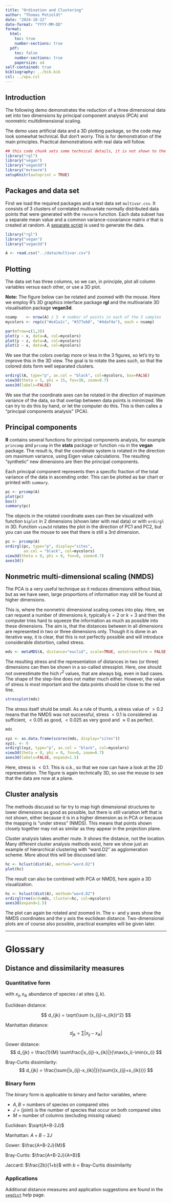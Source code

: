 ---
title: "Ordination and Clustering"
author: "Thomas Petzoldt"
date: "2024-10-22"
date-format: "YYYY-MM-DD"
format:
  html:
    toc: true
    number-sections: true
  pdf:
    toc: false
    number-sections: true
    papersize: a4
self-contained: true
bibliography: ../bib.bib
csl: ../apa.csl
---

## Introduction

The following demo demonstrates the reduction of a three dimensional data set into 
two dimensions by principal component analysis (PCA) and nonmetric multidimensional scaling.

The demo uses artificial data and a 3D plotting package, so the code may look somewhat 
technical. But don't worry. This is for demonstration of the main principles.
Practical demonstrations with real data will follow.


```{r setup, include=FALSE}
## this code chunk sets some technical details, it is not shown to the user
library("rgl")
library("vegan")
library("vegan3d")
library("mvtnorm")
setupKnitr(autoprint = TRUE)
```

## Packages and data set

First we load the required packages and a test data set `multivar.csv`. It 
consists of 3 clusters of correlated multivariate normally distributed data points 
that were generated with the `rmvnorm` function. Each data subset has a separate mean value
and a common variance-covariance matrix $\sigma$ that is created at random. 
A [separate script](gendata_rotate.R) is used to generate the data.

```{r}
library("rgl")
library("vegan")
library("vegan3d")

A <- read.csv("../data/multivar.csv")
```

## Plotting

The data set has three columns, so we can, in  principle, plot all column variables versus each other, or use a 3D plot. 

**Note:** The figure below can be rotated and zoomed with the mouse. Here we employ R's 3D
graphics interface package **rgl** and the multivariate 3D visualisation package
**vegan3d**.

```{r data3d, fig.width=8, fig.height=3.2}
nsamp    <- nrow(A) / 3  # number of points in each of the 3 samples
mycolors <- rep(c("#e41a1c", "#377eb8", "#4daf4a"), each = nsamp)

par(mfrow=c(1,3))
plot(y ~ x, data=A, col=mycolors)
plot(y ~ z, data=A, col=mycolors)
plot(z ~ x, data=A, col=mycolors)
```

We see that the colors overlap more or less in the 3 figures, so let's try to 
improve this in the 3D view. The goal is to rotate the axes such, so that
the colored dots form well separated clusters.

```{r}
ordirgl(A, type="p", ax.col = "black", col=mycolors, box=FALSE)
view3d(theta = 5, phi = 15, fov=30, zoom=0.7)
axes3d(labels=FALSE)
```
We see that the coordinate axes can be rotated in the direction of maximum variance
of the data, so that overlap between data points is minimized. We can try to do this 
by hand, or let the computer do this. This is then calles a "principal components 
analysis" (PCA).

## Principal components

**R** contains several functions for principal components analysis, for example 
`princomp` and  `prcomp` in the **stats** package or function `rda` in the **vegan**
package. The result is, that the coordinate system is rotated in the direction om maximum variance, using Eigen value calculations. The resulting "synthetic" new dimensions are then the principal components.


Each principal component represents then a specific fraction of the total variance of the
data in ascending order. This can be plotted as bar chart or printed with `summary`.

```{r data3d-variances}
pc <- prcomp(A)
plot(pc)
box()
summary(pc)
```

The objects in the rotated coordinate axes can then be visualized with function `biplot` 
in 2 dimensions (shown later with real data) or with `ordirgl` in 3D. Function 
`view3d` rotates the plot in the direction of PC1 and PC2, but you can use the
mouse to see that there is still a 3rd dimension.

```{r}
pc <- prcomp(A)
ordirgl(pc, type="p", display="sites", 
        ax.col = "black", col=mycolors)
view3d(theta = 0, phi = 0, fov=0, zoom=0.7)
axes3d()
```

## Nonmetric multi-dimensional scaling (NMDS)

The PCA is a very useful technique as it reduces dimensions without bias, but as 
we have seen, large proportions of information may still be found at higher dimensions.


This is, where the nonmetric dimensional scaling comes into play. Here, we can 
request a number of dimensions $k$, typically $k=2$ or $k=3$ and then the
computer tries hard to squeeze the information as much as possible into these
dimensions. The aim is, that the distances between in all dimensions are represented in two or three dimensions only. Though it is done in an iterative way, it is clear, 
that this is not perfectly possible and will introduce considerable distortion, called stress.

```{r}
mds <- metaMDS(A, distance="euclid", scale=TRUE, autotransform = FALSE, k=2)
```


The resulting stress and the representation of distances in two (or three) dimensions
can then be shown in a so-called stressplot. Here, one should not overestimate the
hich $r^2$ values, that are always big, even in bad cases. The shape of the step-line
does not matter much either. However, the value of stress
is most important and the data points should be close to the red line.


```{r data3d-stressplot}
stressplot(mds)
```

The stress itself shuld be small. As a rule of thumb, a stress value of $>0.2$ means
that the NMDS was not successful, stress $< 0.1$ is considered as sufficient, $<0.05$ as good,
$<0.025$ as very good and $\approx 0$ as perfect.

```{r}
mds
```


```{r}
xyz <- as.data.frame(scores(mds, display="sites"))
xyz$. <- 0
ordirgl(xyz, type="p", ax.col = "black", col=mycolors)
view3d(theta = 0, phi = 0, fov=0, zoom=0.7)
axes3d(labels=FALSE, expand=1.5)
```

Here, stress is $<0.1$. This is o.k., so that we now can have a look at the 2D representation.
The figure is again technically 3D, so use the mouse to see that the data are now at a plane.

## Cluster analysis

The methods discussd so far try to map high dimensional structures to lower dimensions as good as possible, but there is still variation left that is not shown, either because it is in a higher dimension as in PCA or because the mapping is "under stress" (NMDS). This means that points shown closely together may not as similar as they appear in the projection plane.

Cluster analysis takes another route. It shows the distance, not the location. Many different cluster analysis methods exist, here we show just an example of hierarchical clustering
with "ward.D2" as agglomeration scheme. More about this will be discussed later.

```{r data3d-hclust}
hc <- hclust(dist(A), method="ward.D2")
plot(hc)
```

The result can also be combined with PCA or NMDS, here again a 3D visualization.

```{r}
hc <- hclust(dist(A), method="ward.D2")
ordirgltree(ord=mds, cluster=hc, col=mycolors)
axes3d(expand=1.5)
```

The plot can again be rotated and zoomed in. The x- and y axes show the NMDS coordinates and the y axis the euclidean distance. Two-dimensional plots are of course also possible, practical examples will be given later.

<hr>

# Glossary

## Distance and dissimilarity measures



### Quantitative form

with $x_{ij}, x_{ik}$ abundance of species  $i$ at sites ($j, k$).

Euclidean distance:

$$
d_{jk} = \sqrt{\sum (x_{ij}-x_{ik})^2}
$$

Manhattan distance:
$$
d_{jk} = \sum |x_{ij}-x_{ik}|
$$


Gower distance:
$$
d_{jk} = \frac{1}{M} \sum\frac{|x_{ij}-x_{ik}|}{\max(x_i)-\min(x_i)}
$$


Bray-Curtis dissimilarity:
$$
d_{jk} = \frac{\sum{|x_{ij}-x_{ik}|}}{\sum{(x_{ij}+x_{ik})}}
$$

### Binary form

The binary form is applicable to binary and factor variables, where: 

* $A, B$ = numbers of species on compared sites
* $J$ =  (joint) is the number of species that occur on both compared sites
* $M$ =  number of columns (excluding missing values)

Euclidean: $\sqrt{A+B-2J}$

Manhattan: $A+B-2J$

Gower: $\frac{A+B-2J}{M}$

Bray-Curtis: $\frac{A+B-2J}{A+B}$

Jaccard: $\frac{2b}{1+b}$ with $b$ = Bray-Curtis dissimilarity

### Applications

Additional distance measures and application suggestions are found in
the  [`vegdist`](https://www.rdocumentation.org/packages/vegan/versions/2.4-2/topics/vegdist) help page.

